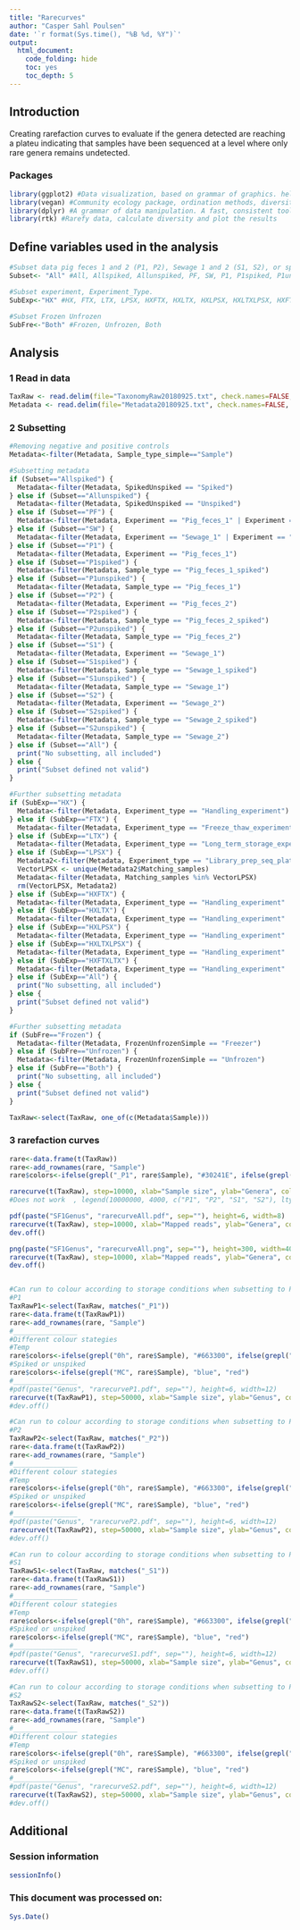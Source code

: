 ---
title: "Rarecurves"
author: "Casper Sahl Poulsen"
date: '`r format(Sys.time(), "%B %d, %Y")`'
output:
  html_document:
    code_folding: hide
    toc: yes
    toc_depth: 5
---

## Introduction
Creating rarefaction curves to evaluate if the genera detected are reaching a plateu indicating that samples have been sequenced at a level where only rare genera remains undetected. 

### Packages 
```{r}
library(ggplot2) #Data visualization, based on grammar of graphics. help(package="ggplot2")  
library(vegan) #Community ecology package, ordination methods, diversity analysis and other functions for community and vegetation ecologists. help(package="vegan")
library(dplyr) #A grammar of data manipulation. A fast, consistent tool for working with data frame like objects. help(package="dplyr"))
library(rtk) #Rarefy data, calculate diversity and plot the results  
```

## Define variables used in the analysis
```{r}
#Subset data pig feces 1 and 2 (P1, P2), Sewage 1 and 2 (S1, S2), or spiked unspiked
Subset<- "All" #All, Allspiked, Allunspiked, PF, SW, P1, P1spiked, P1unspiked, P2, P2spiked, P2unspiked, S1, S1spiked, S1unspiked, S2, S2spiked, S2unspiked 

#Subset experiment, Experiment_Type. 
SubExp<-"HX" #HX, FTX, LTX, LPSX, HXFTX, HXLTX, HXLPSX, HXLTXLPSX, HXFTXLTX, All 

#Subset Frozen Unfrozen
SubFre<-"Both" #Frozen, Unfrozen, Both
```



## Analysis
### 1 Read in data
```{r}
TaxRaw <- read.delim(file="TaxonomyRaw20180925.txt", check.names=FALSE, stringsAsFactors=FALSE, strip.white=TRUE)
Metadata <- read.delim(file="Metadata20180925.txt", check.names=FALSE, stringsAsFactors=FALSE, strip.white=TRUE)
```

### 2 Subsetting 
```{r}
#Removing negative and positive controls
Metadata<-filter(Metadata, Sample_type_simple=="Sample")

#Subsetting metadata
if (Subset=="Allspiked") {
  Metadata<-filter(Metadata, SpikedUnspiked == "Spiked")
} else if (Subset=="Allunspiked") {
  Metadata<-filter(Metadata, SpikedUnspiked == "Unspiked")
} else if (Subset=="PF") {
  Metadata<-filter(Metadata, Experiment == "Pig_feces_1" | Experiment == "Pig_feces_2")
} else if (Subset=="SW") {
  Metadata<-filter(Metadata, Experiment == "Sewage_1" | Experiment == "Sewage_2")
} else if (Subset=="P1") {
  Metadata<-filter(Metadata, Experiment == "Pig_feces_1")
} else if (Subset=="P1spiked") {
  Metadata<-filter(Metadata, Sample_type == "Pig_feces_1_spiked")
} else if (Subset=="P1unspiked") {
  Metadata<-filter(Metadata, Sample_type == "Pig_feces_1")
} else if (Subset=="P2") {
  Metadata<-filter(Metadata, Experiment == "Pig_feces_2")
} else if (Subset=="P2spiked") {
  Metadata<-filter(Metadata, Sample_type == "Pig_feces_2_spiked")
} else if (Subset=="P2unspiked") {
  Metadata<-filter(Metadata, Sample_type == "Pig_feces_2")
} else if (Subset=="S1") {
  Metadata<-filter(Metadata, Experiment == "Sewage_1")
} else if (Subset=="S1spiked") {
  Metadata<-filter(Metadata, Sample_type == "Sewage_1_spiked")
} else if (Subset=="S1unspiked") {
  Metadata<-filter(Metadata, Sample_type == "Sewage_1")
} else if (Subset=="S2") {
  Metadata<-filter(Metadata, Experiment == "Sewage_2")
} else if (Subset=="S2spiked") {
  Metadata<-filter(Metadata, Sample_type == "Sewage_2_spiked")
} else if (Subset=="S2unspiked") {
  Metadata<-filter(Metadata, Sample_type == "Sewage_2")
} else if (Subset=="All") {
  print("No subsetting, all included")
} else {
  print("Subset defined not valid")
}

#Further subsetting metadata
if (SubExp=="HX") {
  Metadata<-filter(Metadata, Experiment_type == "Handling_experiment")
} else if (SubExp=="FTX") {
  Metadata<-filter(Metadata, Experiment_type == "Freeze_thaw_experiment")
} else if (SubExp=="LTX") {
  Metadata<-filter(Metadata, Experiment_type == "Long_term_storage_experiment")
} else if (SubExp=="LPSX") {
  Metadata2<-filter(Metadata, Experiment_type == "Library_prep_seq_platform_experiment")
  VectorLPSX <- unique(Metadata2$Matching_samples)
  Metadata<-filter(Metadata, Matching_samples %in% VectorLPSX)
  rm(VectorLPSX, Metadata2)
} else if (SubExp=="HXFTX") {
  Metadata<-filter(Metadata, Experiment_type == "Handling_experiment" | Experiment_type == "Freeze_thaw_experiment")
} else if (SubExp=="HXLTX") {
  Metadata<-filter(Metadata, Experiment_type == "Handling_experiment" | Experiment_type == "Long_term_storage_experiment")
} else if (SubExp=="HXLPSX") {
  Metadata<-filter(Metadata, Experiment_type == "Handling_experiment" | Experiment_type == "Library_prep_seq_platform_experiment")
} else if (SubExp=="HXLTXLPSX") {
  Metadata<-filter(Metadata, Experiment_type == "Handling_experiment" | Experiment_type == "Long_term_storage_experiment" | Experiment_type == "Library_prep_seq_platform_experiment")
} else if (SubExp=="HXFTXLTX") {
  Metadata<-filter(Metadata, Experiment_type == "Handling_experiment" | Experiment_type == "Freeze_thaw_experiment" | Experiment_type == "Long_term_storage_experiment")
} else if (SubExp=="All") {
  print("No subsetting, all included")
} else {
  print("Subset defined not valid")
}

#Further subsetting metadata
if (SubFre=="Frozen") {
  Metadata<-filter(Metadata, FrozenUnfrozenSimple == "Freezer")
} else if (SubFre=="Unfrozen") {
  Metadata<-filter(Metadata, FrozenUnfrozenSimple == "Unfrozen")
} else if (SubFre=="Both") {
  print("No subsetting, all included")
} else {
  print("Subset defined not valid")
}

TaxRaw<-select(TaxRaw, one_of(c(Metadata$Sample)))
```


### 3 rarefaction curves
```{r}
rare<-data.frame(t(TaxRaw))
rare<-add_rownames(rare, "Sample")
rare$colors<-ifelse(grepl("_P1", rare$Sample), "#30241E", ifelse(grepl("_P2", rare$Sample), "#B59B80", ifelse(grepl("_S1", rare$Sample), "#33a02c", ifelse(grepl("_S2", rare$Sample), "#B2DF8A", "pink"))))

rarecurve(t(TaxRaw), step=10000, xlab="Sample size", ylab="Genera", col=rare$colors, label=FALSE)
#Does not work  , legend(10000000, 4000, c("P1", "P2", "S1", "S2"), lty=c(1,1), lwd=c(2.5,2.5), col=rare$colors)

pdf(paste("SF1Genus", "rarecurveAll.pdf", sep=""), height=6, width=8)
rarecurve(t(TaxRaw), step=10000, xlab="Mapped reads", ylab="Genera", col=rare$colors, label=FALSE)
dev.off()

png(paste("SF1Genus", "rarecurveAll.png", sep=""), height=300, width=400)
rarecurve(t(TaxRaw), step=10000, xlab="Mapped reads", ylab="Genera", col=rare$colors, label=FALSE)
dev.off()


#Can run to colour according to storage conditions when subsetting to P1, P2, S1, S2.
#P1
TaxRawP1<-select(TaxRaw, matches("_P1"))
rare<-data.frame(t(TaxRawP1))
rare<-add_rownames(rare, "Sample")
#________________
#Different colour stategies
#Temp
rare$colors<-ifelse(grepl("0h", rare$Sample), "#663300", ifelse(grepl("5C", rare$Sample), "#FF9900", ifelse(grepl("22C", rare$Sample), "#006600", ifelse(grepl("0C", rare$Sample), "#33FF33", "pink"))))
#Spiked or unspiked
rare$colors<-ifelse(grepl("MC", rare$Sample), "blue", "red")
#________________
#pdf(paste("Genus", "rarecurveP1.pdf", sep=""), height=6, width=12)
rarecurve(t(TaxRawP1), step=50000, xlab="Sample size", ylab="Genus", col=rare$colors, label=FALSE)
#dev.off()

#Can run to colour according to storage conditions when subsetting to P1, P2, S1, S2.
#P2
TaxRawP2<-select(TaxRaw, matches("_P2"))
rare<-data.frame(t(TaxRawP2))
rare<-add_rownames(rare, "Sample")
#________________
#Different colour stategies
#Temp
rare$colors<-ifelse(grepl("0h", rare$Sample), "#663300", ifelse(grepl("5C", rare$Sample), "#FF9900", ifelse(grepl("22C", rare$Sample), "#006600", ifelse(grepl("0C", rare$Sample), "#33FF33", "pink"))))
#Spiked or unspiked
rare$colors<-ifelse(grepl("MC", rare$Sample), "blue", "red")
#________________
#pdf(paste("Genus", "rarecurveP2.pdf", sep=""), height=6, width=12)
rarecurve(t(TaxRawP2), step=50000, xlab="Sample size", ylab="Genus", col=rare$colors, label=FALSE)
#dev.off()

#Can run to colour according to storage conditions when subsetting to P1, P2, S1, S2.
#S1
TaxRawS1<-select(TaxRaw, matches("_S1"))
rare<-data.frame(t(TaxRawS1))
rare<-add_rownames(rare, "Sample")
#________________
#Different colour stategies
#Temp
rare$colors<-ifelse(grepl("0h", rare$Sample), "#663300", ifelse(grepl("5C", rare$Sample), "#FF9900", ifelse(grepl("22C", rare$Sample), "#006600", ifelse(grepl("0C", rare$Sample), "#33FF33", "pink"))))
#Spiked or unspiked
rare$colors<-ifelse(grepl("MC", rare$Sample), "blue", "red")
#________________
#pdf(paste("Genus", "rarecurveS1.pdf", sep=""), height=6, width=12)
rarecurve(t(TaxRawS1), step=50000, xlab="Sample size", ylab="Genus", col=rare$colors, label=FALSE)
#dev.off()

#Can run to colour according to storage conditions when subsetting to P1, P2, S1, S2.
#S2
TaxRawS2<-select(TaxRaw, matches("_S2"))
rare<-data.frame(t(TaxRawS2))
rare<-add_rownames(rare, "Sample")
#________________
#Different colour stategies
#Temp
rare$colors<-ifelse(grepl("0h", rare$Sample), "#663300", ifelse(grepl("5C", rare$Sample), "#FF9900", ifelse(grepl("22C", rare$Sample), "#006600", ifelse(grepl("0C", rare$Sample), "#33FF33", "pink"))))
#Spiked or unspiked
rare$colors<-ifelse(grepl("MC", rare$Sample), "blue", "red")
#________________
#pdf(paste("Genus", "rarecurveS2.pdf", sep=""), height=6, width=12)
rarecurve(t(TaxRawS2), step=50000, xlab="Sample size", ylab="Genus", col=rare$colors, label=FALSE)
#dev.off()
```

## Additional
### Session information
```{r session_info}
sessionInfo()
```

### This document was processed on: 
```{r}
Sys.Date()
```
